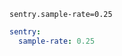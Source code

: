 ```properties {tabTitle: application.properties}
sentry.sample-rate=0.25
```

```yaml {tabTitle: application.yml}
sentry:
  sample-rate: 0.25
```
